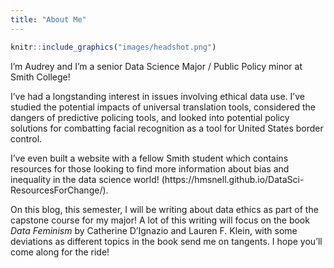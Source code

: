 ```yaml
---
title: "About Me"
---
```


```r
knitr::include_graphics("images/headshot.png")
```


I'm Audrey and I'm a senior Data Science Major / Public Policy minor at Smith College!

I've had a longstanding interest in issues involving ethical data use. I've studied the potential impacts of universal translation tools, considered the dangers of predictive policing tools, and looked into potential policy solutions for combatting facial recognition as a tool for United States border control. 

I've even built a website with a fellow Smith student which contains resources for those looking to find more information about bias and inequality in the data science world! (https://hmsnell.github.io/DataSci-ResourcesForChange/).

On this blog, this semester, I will be writing about data ethics as part of the capstone course for my major! A lot of this writing will focus on the book *Data Feminism* by Catherine D'Ignazio and Lauren F. Klein, with some deviations as different topics in the book send me on tangents. I hope you'll come along for the ride!


